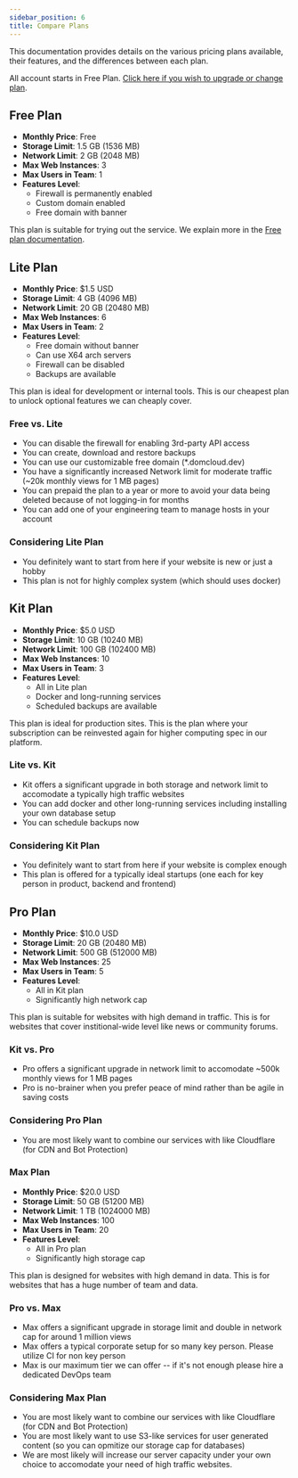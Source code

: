 ```yaml
---
sidebar_position: 6
title: Compare Plans
---
```


This documentation provides details on the various pricing plans available, their features, and the differences between each plan. 

All account starts in Free Plan. [Click here if you wish to upgrade or change plan](https://my.domcloud.co/user/upgrade).

## Free Plan

- **Monthly Price**: Free
- **Storage Limit**: 1.5 GB (1536 MB)
- **Network Limit**: 2 GB (2048 MB)
- **Max Web Instances**: 3
- **Max Users in Team**: 1
- **Features Level**: 
  - Firewall is permanently enabled
  - Custom domain enabled
  - Free domain with banner

This plan is suitable for trying out the service. We explain more in the [Free plan documentation](./free-plan.mdx).

## Lite Plan

- **Monthly Price**: $1.5 USD
- **Storage Limit**: 4 GB (4096 MB)
- **Network Limit**: 20 GB (20480 MB)
- **Max Web Instances**: 6
- **Max Users in Team**: 2
- **Features Level**:
  - Free domain without banner
  - Can use X64 arch servers
  - Firewall can be disabled
  - Backups are available

This plan is ideal for development or internal tools. This is our cheapest plan to unlock optional features we can cheaply cover.

### Free vs. Lite

- You can disable the firewall for enabling 3rd-party API access
- You can create, download and restore backups
- You can use our customizable free domain (*.domcloud.dev)
- You have a significantly increased Network limit for moderate traffic (~20k monthly views for 1 MB pages)
- You can prepaid the plan to a year or more to avoid your data being deleted because of not logging-in for months
- You can add one of your engineering team to manage hosts in your account

### Considering Lite Plan

- You definitely want to start from here if your website is new or just a hobby
- This plan is not for highly complex system (which should uses docker)

## Kit Plan

- **Monthly Price**: $5.0 USD
- **Storage Limit**: 10 GB (10240 MB)
- **Network Limit**: 100 GB (102400 MB)
- **Max Web Instances**: 10
- **Max Users in Team**: 3
- **Features Level**:
  - All in Lite plan
  - Docker and long-running services
  - Scheduled backups are available

This plan is ideal for production sites. This is the plan where your subscription can be reinvested again for higher computing spec in our platform.

### Lite vs. Kit

- Kit offers a significant upgrade in both storage and network limit to accomodate a typically high traffic websites
- You can add docker and other long-running services including installing your own database setup
- You can schedule backups now

### Considering Kit Plan

- You definitely want to start from here if your website is complex enough
- This plan is offered for a typically ideal startups (one each for key person in product, backend and frontend)

## Pro Plan

- **Monthly Price**: $10.0 USD
- **Storage Limit**: 20 GB (20480 MB)
- **Network Limit**: 500 GB (512000 MB)
- **Max Web Instances**: 25
- **Max Users in Team**: 5
- **Features Level**:
  - All in Kit plan
  - Significantly high network cap

This plan is suitable for websites with high demand in traffic. This is for websites that cover institional-wide level like news or community forums.

### Kit vs. Pro

- Pro offers a significant upgrade in network limit to accomodate ~500k monthly views for 1 MB pages
- Pro is no-brainer when you prefer peace of mind rather than be agile in saving costs

### Considering Pro Plan

- You are most likely want to combine our services with like Cloudflare (for CDN and Bot Protection)

### Max Plan

- **Monthly Price**: $20.0 USD
- **Storage Limit**: 50 GB (51200 MB)
- **Network Limit**: 1 TB (1024000 MB)
- **Max Web Instances**: 100
- **Max Users in Team**: 20
- **Features Level**:
  - All in Pro plan
  - Significantly high storage cap

This plan is designed for websites with high demand in data. This is for websites that has a huge number of team and data.

### Pro vs. Max

- Max offers a significant upgrade in storage limit and double in network cap for around 1 million views
- Max offers a typical corporate setup for so many key person. Please utilize CI for non key person
- Max is our maximum tier we can offer -- if it's not enough please hire a dedicated DevOps team

### Considering Max Plan

- You are most likely want to combine our services with like Cloudflare (for CDN and Bot Protection)
- You are most likely want to use S3-like services for user generated content (so you can opmitize our storage cap for databases)
- We are most likely will increase our server capacity under your own choice to accomodate your need of high traffic websites.
